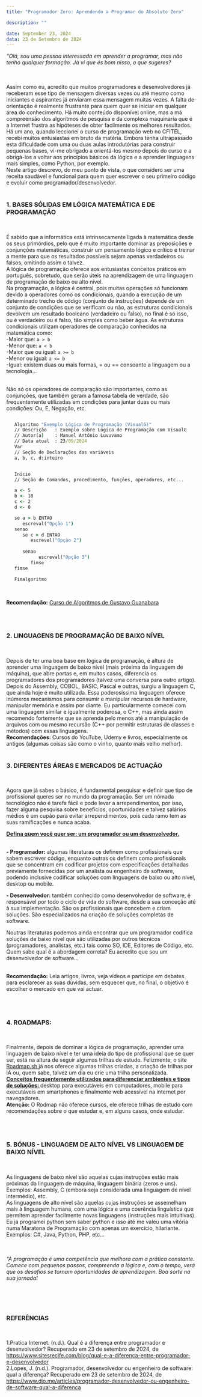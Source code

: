 ```yaml
---
title: "Programador Zero: Aprendendo a Programar do Absoluto Zero"

description: ""

date: September 23, 2024
data: 23 de Setembro de 2024
---
```



<i>“Olá, sou uma pessoa interessada em aprender a programar, mas não tenho qualquer formação. Já vi que és bom nisso, o que sugeres? </i>

<br/><br/>
Assim como eu, acredito que muitos programadores e desenvolvedores já receberam esse tipo de mensagem diversas vezes ou até mesmo como iniciantes e aspirantes já enviaram essa mensagem muitas vezes. A falta de orientação é realmente frustrante para quem quer se iniciar em qualquer área do conhecimento. Há muito conteúdo disponível online, mas a má compreensão dos algoritmos de pesquisa e da complexa maquinaria que é a Internet frustra as hipóteses de obter facilmente os melhores resultados.
<br/>
Há um ano, quando leccionei o curso de programação web no CFITEL, recebi muitos entusiastas em bruto da matéria. Embora tenha ultrapassado esta dificuldade com uma ou duas aulas introdutórias para construir pequenas bases, vi-me obrigado a orientá-los mesmo depois do curso e a obrigá-los a voltar aos princípios básicos da lógica e a aprender linguagens mais simples, como Python, por exemplo.
<br/>
Neste artigo descrevo, do meu ponto de vista, o que considero ser uma receita saudável e funcional para quem quer escrever o seu primeiro código e evoluir como programador/desenvolvedor.
<br/><br/>



### <span className="text-xl"> <b>1. BASES SÓLIDAS EM LÓGICA MATEMÁTICA E DE PROGRAMAÇÃO</b> </span>
<br/>

É sabido que a informática está intrinsecamente ligada à matemática desde os seus primórdios, pelo que é muito importante dominar as preposições e conjunções matemáticas, construir um pensamento lógico e crítico e treinar a mente para que os resultados possíveis sejam apenas verdadeiros ou falsos, omitindo assim o talvez.
<br/>
A lógica de programação oferece aos entusiastas conceitos práticos em português, sobretudo, que serão úteis na aprendizagem de uma linguagem de programação de baixo ou alto nível.
<br/>
Na programação, a lógica é central, pois muitas operações só funcionam devido a operadores como os condicionais, quando a execução de um determinado trecho de código (conjunto de instruções) depende de um conjunto de condições que se verificam ou não, as estruturas condicionais devolvem um resultado booleano (verdadeiro ou falso), no final é só isso, ou é verdadeiro ou é falso, tão simples como beber água. As estruturas condicionais utilizam operadores de comparação conhecidos na matemática como:
<br/>
-Maior que: `a > b` <br/>
-Menor que: `a < b` <br/>
-Maior que ou igual: `a >= b` <br/>
-Menor ou igual: `a <= b` <br/>
-Igual: existem duas ou mais formas, = ou == consoante a linguagem ou a tecnologia...

<br/>
Não só os operadores de comparação são importantes, como as conjunções, que também geram a famosa tabela de verdade, são frequentemente utilizadas em condições para juntar duas ou mais condições: Ou, E, Negação, etc. 

<br/>

```cmd

   Algoritmo "Exemplo Lógica de Programação (VisualG)"
   // Descrição   : Exemplo sobre Lógica de Programação com VisualG
   // Autor(a)    : Manuel António Luvuvamo
   // Data atual  : 23/09/2024
   Var
   // Seção de Declarações das variáveis 
   a, b, c, d:inteiro


   Inicio
   // Seção de Comandos, procedimento, funções, operadores, etc... 

   a <- 5
   b <- 10
   c <- 2
   d <- 0

   se a > b ENTAO
      escreval("Opção 1")
   senao
      se c > d ENTAO
         escreval("Opção 2")
         
      senao
            escreval("Opção 3")
         fimse
   fimse

   Fimalgoritmo

```

<br/>

<b>Recomendação:</b> <a href="https://www.cursoemvideo.com/curso/curso-de-algoritmo/" className="border-b transition-all text-gray-500 duration-500 hover:border-gray-500" target="_blank">Curso de Algoritmos de Gustavo Guanabara </a> 

<br/><br/>


### <span className="text-xl"> <b>2. LINGUAGENS DE PROGRAMAÇÃO DE BAIXO NÍVEL</b> </span>
<br/>

Depois de ter uma boa base em lógica de programação, é altura de aprender uma linguagem de baixo nível (mais próxima da linguagem de máquina), que abre portas e, em muitos casos, diferencia os programadores dos programadores (talvez uma conversa para outro artigo).
<br/>
Depois do Assembly, COBOL, BASIC, Pascal e outras, surgiu a linguagem C, que ainda hoje é muito utilizada. Essa poderosíssima linguagem oferece inúmeros mecanismos para consumir e manipular recursos de hardware, manipular memória e assim por diante. Eu particularmente comecei com uma linguagem similar e igualmente poderosa, o C++, mas ainda assim recomendo fortemente que se aprenda pelo menos até a manipulação de arquivos com ou mesmo recursão (C++ por permitir estruturas de classes e métodos) com essas linguagens.
<br/>
<b>Recomendações:</b> Cursos do YouTube, Udemy e livros, especialmente os antigos (algumas coisas são como o vinho, quanto mais velho melhor).
<br/><br/>

### <span className="text-xl"> <b>3. DIFERENTES ÁREAS E MERCADOS DE ACTUAÇÃO</b> </span>
<br/>

Agora que já sabes o básico, é fundamental pesquisar e definir que tipo de profissional queres ser no mundo da programação. Ser um nómada tecnológico não é tarefa fácil e pode levar a arrependimentos, por isso, fazer alguma pesquisa sobre benefícios, oportunidades e talvez salários médios é um cupão para evitar arrependimentos, pois cada ramo tem as suas ramificações e nunca acaba.
<br/>

<b><u>Defina quem você quer ser: um programador ou um desenvolvedor.</u></b>
<br/><br/>

<b>- Programador:</b> algumas literaturas os definem como profissionais que sabem escrever código, enquanto outras os definem como profissionais que se concentram em codificar projetos com especificações detalhadas previamente fornecidas por um analista ou engenheiro de software, podendo inclusive codificar soluções com linguagens de baixo ou alto nível, desktop ou mobile.
<br/>

<b>- Desenvolvedor:</b> também conhecido como desenvolvedor de software, é responsável por todo o ciclo de vida do software, desde a sua conceção até à sua implementação. São os profissionais que concebem e criam soluções. São especializados na criação de soluções completas de software.
<br/>

Noutras literaturas podemos ainda encontrar que um programador codifica soluções de baixo nível que são utilizadas por outros técnicos (programadores, analistas, etc.) tais como SO, IDE, Editores de Código, etc. Quem sabe qual é a abordagem correta? Eu acredito que sou um desenvolvedor de software...
<br/><br/>

<b>Recomendação:</b> Leia artigos, livros, veja vídeos e participe em debates para esclarecer as suas dúvidas, sem esquecer que, no final, o objetivo é escolher o mercado em que vai actuar.

<br/><br/>


### <span className="text-xl"> <b>4. ROADMAPS:</b> </span>
<br/>

Finalmente, depois de dominar a lógica de programação, aprender uma linguagem de baixo nível e ter uma ideia do tipo de profissional que se quer ser, está na altura de seguir algumas trilhas de estudo. Felizmente, o site <a href="https://roadmap.sh/" className="border-b transition-all text-gray-500 duration-500 hover:border-gray-500" target="_blank">Roadmap.sh </a>  já nos oferece algumas trilhas criadas, a criação de trilhas por IA ou, quem sabe, talvez um dia eu crie uma trilha personalizada.
<br/>
<b><u>Conceitos frequentemente utilizados para diferenciar ambientes e tipos de soluções: </u></b> desktop para executáveis em computadores, mobile para executáveis em smartphones e finalmente web acessível na internet por navegadores.
<br/>
<b>Atenção:</b> O Rodmap não oferece cursos, ele oferece trilhas de estudo com recomendações sobre o que estudar e, em alguns casos, onde estudar.

<br/><br/>


### <span className="text-xl"> <b>5. BÓNUS - LINGUAGEM DE ALTO NÍVEL VS LINGUAGEM DE BAIXO NÍVEL</b> </span>
<br/>

As linguagens de baixo nível são aquelas cujas instruções estão mais próximas da linguagem de máquina, linguagem binária (zeros e uns). Exemplos: Assembly, C (embora seja considerada uma linguagem de nível intermédio), etc.
<br/>
As linguagens de alto nível são aquelas cujas instruções se assemelham mais à linguagem humana, com uma lógica e uma coerência linguística que permitem aprender facilmente novas linguagens (instruções mais intuitivas). Eu já programei python sem saber python e isso até me valeu uma vitória numa Maratona de Programação com apenas um exercício, hilariante. Exemplos: C#, Java, Python, PHP, etc... 

<br/><br/>
<i>“A programação é uma competência que melhora com a prática constante. Comece com pequenos passos, compreenda a lógica e, com o tempo, verá que os desafios se tornam oportunidades de aprendizagem. Boa sorte na sua jornada!</i>

<br/><br/><br/>


### <span className="text-xl"> <b>REFERÊNCIAS</b> </span>
<br/>

1.Pratica Internet. (n.d.). Qual é a diferença entre programador e desenvolvedor? Recuperado em 23 de setembro de 2024, de <a href="https://www.sitesrecife.com/blog/qual-e-a-diferenca-entre-programador-e-desenvolvedor" className="border-b transition-all text-gray-500 duration-500 hover:border-gray-500" target="_blank">https://www.sitesrecife.com/blog/qual-e-a-diferenca-entre-programador-e-desenvolvedor</a>
<br/>
2.Lopes, J. (n.d.). Programador, desenvolvedor ou engenheiro de software: qual a diferença? Recuperado em 23 de setembro de 2024, de <a href="https://www.dio.me/articles/programador-desenvolvedor-ou-engenheiro-de-software-qual-a-diferenca" className="border-b transition-all text-gray-500 duration-500 hover:border-gray-500" target="_blank">https://www.dio.me/articles/programador-desenvolvedor-ou-engenheiro-de-software-qual-a-diferenca</a>